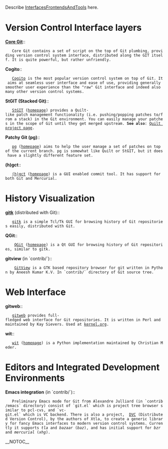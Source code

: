 Describe [[InterfacesFrontendsAndTools]] here.

= Version Control Interface layers =

<b><u>Core Git</u></b>::
    Core Git contains a set of script on the top of Git plumbing, providing version control system interface, distributed along the GIT itself. It is quite powerful, but rather unfriendly.

<b>Cogito</b>:: 
    [[Cogito]] is the most popular version control system on top of Git. It aims at seamless user interface and ease of use, providing generally smoother user experience than the "raw" Git interface and indeed also many other version control systems.

<b>StGIT (Stacked Git)</b>:: 
    [[StGIT]] ([http://www.procode.org/stgit/ homepage]) provides a Quilt-like patch management functionality (i.e. pushing/popping patches to/from a stack) in the Git environment. You can easily manage your patches in the scope of Git until they get merged upstream. <b>See also</b>: [http://savannah.nongnu.org/projects/quilt/ Quilt project page].

<b>Patchy Git (pg)</b>:: 
    [[pg]] ([http://www.spearce.org/category/projects/scm/pg/ homepage]) aims to help the user manage a set of patches on top of the current branch. pg is somewhat like Quilt or StGIT, but it does have a slightly different feature set.

<b>(h)gct</b>:: 
    [[(h)gct]] ([http://www.cyd.liu.se/~freku045/gct/ homepage]) is a GUI enabled commit tool. It has support for both Git and Mercurial.

= History Visualization =

<b><u>gitk</u></b> (distributed with Git):: 
    [[gitk]] is a simple Tcl/Tk GUI for browsing history of Git repositories easily, distributed with Git.

<b>QGit</b>:: 
     [[QGit]] ([http://digilander.libero.it/mcostalba/ homepage]) is a Qt GUI for browsing history of Git repositories, similar to gitk.

<b>gitview</b> (in `contrib/`)::
     [[GitView]] is a GTK based repository browser for git written in Python by Aneesh Kumar K.V. In `contrib/` directory of Git source tree.

= Web Interface =

<b>gitweb</b>:: 
    [[gitweb]] provides full-fledged web interface for Git repositories. It is written in Perl and maintained by Kay Sievers. Used at [http://www.kernel.irg/git/ kernel.org].

<b>wit</b>:: 
    [[wit]] ([http://www.grmso.net:8090/ homepage]) is a Python implementation maintained by Christian Meder.

= Editors and Integrated Development Environments =

<b>Emacs integration</b> (in `contrib/`)::
    Preliminary Emacs mode for Git from Alexandre Julliard (in `contrib/emacs` directory) consist of `git.el` which is project tree browser similar to pcl-cvs, and `vc-git.el` which is VC backend. There is also a project,  [http://download.gna.org/dvc/ DVC] (Distributed Version Control), by the authors of Xtla, to create a generic library for fancy Emacs interfaces to modern version control systems. Currently it supports <i>tla</i> and <i>bazaar</i> (<i>baz</i>), and has initial support for <i>bzr</i> and <i>mercurial</i> (<i>xhg</i>).

__NOTOC__